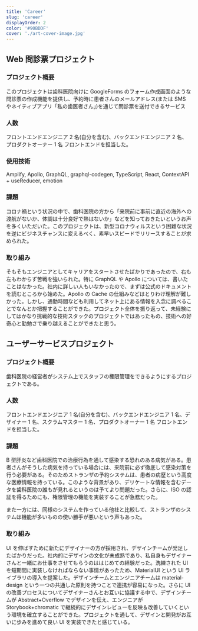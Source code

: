 ```yaml
---
title: 'Career'
slug: 'career'
displayOrder: 2
color: '#90BDDF'
cover: './art-cover-image.jpg'
---
```


## Web 問診票プロジェクト

### プロジェクト概要

このプロジェクトは歯科医院向けに GoogleForms のフォーム作成画面のような問診票の作成機能を提供し、予約時に患者さんのメールアドレス(または SMS やネイティブアプリ「私の歯医者さん」)を通じて問診票を送付できるサービス

### 人数

フロントエンドエンジニア 2 名(自分を含む)、バックエンドエンジニア 2 名、プロダクトオーナー 1 名
フロントエンドを担当した。

### 使用技術

Amplify, Apollo, GraphQL, graphql-codegen, TypeScript, React, ContextAPI + useReducer, emotion

### 課題

コロナ禍という状況の中で、歯科医院の方から「来院前に事前に直近の海外への渡航がないか、体調は十分良好で熱はないか」などを知っておきたいというお声を多くいただいた。このプロジェクトは、新型コロナウィルスという困難な状況を逆にビジネスチャンスに変えるべく、素早いスピードでリリースすることが求められた。

### 取り組み

そもそもエンジニアとしてキャリアをスタートさせたばかりであったので、右も左もわからず苦戦を強いられた。特に GraphQL や Apollo については、書いたことはなかった。社内に詳しい人もいなかったので、まずは公式のドキュメントを読むところから始めた。Apollo の Cache の仕組みなどはとりわけ理解が難しかった。しかし、通勤時間なども利用してネット上にある情報を入念に調べることでなんとか把握することができた。プロジェクト全体を振り返って、未経験にしてはかなり挑戦的な技術スタックのプロジェクトではあったもの、技術への好奇心と勤勉さで乗り越えることができたと思う。

## ユーザーサービスプロジェクト

### プロジェクト概要

歯科医院の経営者がシステム上でスタッフの権限管理をできるようにするプロジェクトである。

### 人数

フロントエンドエンジニア 1 名(自分を含む)、バックエンドエンジニア 1 名、デザイナー 1 名、スクラムマスター 1 名、プロダクトオーナー 1 名
フロントエンドを担当した。

### 課題

B 型肝炎など歯科医院での治療行為を通して感染する恐れのある病気がある。患者さんがそうした病気を持っている場合には、来院前に必ず徹底して感染対策を行う必要がある。そのためストランザの予約システムは、患者の病歴という高度な医療情報を持っている。このような背景があり、デリケートな情報を含むデータを歯科医院の誰もが見れるというのは予てより問題だった。さらに、ISO の認証を得るためにも、権限管理の機能を実装することが急務だった。

また一方には、同様のシステムを作っている他社と比較して、ストランザのシステムは機能が多いものの使い勝手が悪いという声もあった。

### 取り組み

UI を伸ばすために新たにデザイナーの方が採用され、デザインチームが発足したばかりだった。社内的にデザインの文化が未成熟であり、私自身もデザイナーさんと一緒にお仕事をさせてもらうのははじめての経験だった。洗練された UI を短期間に実装しなければならない事情があったため、MaterialUI という UI ライブラリの導入を提案した。デザインチームとエンジニアチームは material-design という一つの共通した原則を持つことで連携が容易になった。さらに UI の改善プロセスについてデザイナーさんとお互いに協議する中で、デザインチームが Abstract+Overflow でデザインを伝え、エンジニアが Storybook+chromatic で継続的にデザインレビューを反映＆改善していくという環境を確立することができた。プロジェクトを通して、デザインと開発がお互いに歩みを進めて良い UI を実装できたと感じている。
